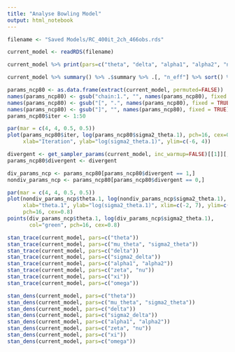 ```yaml
---
title: "Analyse Bowling Model"
output: html_notebook
---
```


```r

filename <- "Saved Models/RC_400it_2ch_466obs.rds"

current_model <- readRDS(filename)

```

```r

current_model %>% print(pars=c("theta", "delta", "alpha1", "alpha2", "nu", "xi", "zeta", "omega"))

```

```r

current_model %>% summary() %>% .$summary %>% .[, "n_eff"] %>% sort() %>% .[1:100]

```

```r

params_ncp80 <- as.data.frame(extract(current_model, permuted=FALSE))
names(params_ncp80) <- gsub("chain:1.", "", names(params_ncp80), fixed = TRUE)
names(params_ncp80) <- gsub("[", ".", names(params_ncp80), fixed = TRUE)
names(params_ncp80) <- gsub("]", "", names(params_ncp80), fixed = TRUE)
params_ncp80$iter <- 1:50

par(mar = c(4, 4, 0.5, 0.5))
plot(params_ncp80$iter, log(params_ncp80$sigma2_theta.1), pch=16, cex=0.8,
     xlab="Iteration", ylab="log(sigma2_theta.1)", ylim=c(-6, 4))

divergent <- get_sampler_params(current_model, inc_warmup=FALSE)[[1]][,'divergent__']
params_ncp80$divergent <- divergent

div_params_ncp <- params_ncp80[params_ncp80$divergent == 1,]
nondiv_params_ncp <- params_ncp80[params_ncp80$divergent == 0,]

par(mar = c(4, 4, 0.5, 0.5))
plot(nondiv_params_ncp$theta.1, log(nondiv_params_ncp$sigma2_theta.1),
     xlab="theta.1", ylab="log(sigma2_theta.1)", xlim=c(-2, 7), ylim=c(-3,2),
     pch=16, cex=0.8)
points(div_params_ncp$theta.1, log(div_params_ncp$sigma2_theta.1),
       col="green", pch=16, cex=0.8)

```

```r

stan_trace(current_model, pars=c("theta"))
stan_trace(current_model, pars=c("mu_theta", "sigma2_theta"))
stan_trace(current_model, pars=c("delta"))
stan_trace(current_model, pars=c("sigma2_delta"))
stan_trace(current_model, pars=c("alpha1", "alpha2"))
stan_trace(current_model, pars=c("zeta", "nu"))
stan_trace(current_model, pars=c("xi"))
stan_trace(current_model, pars=c("omega"))

```

```r

stan_dens(current_model, pars=c("theta"))
stan_dens(current_model, pars=c("mu_theta", "sigma2_theta"))
stan_dens(current_model, pars=c("delta"))
stan_dens(current_model, pars=c("sigma2_delta"))
stan_dens(current_model, pars=c("alpha1", "alpha2"))
stan_dens(current_model, pars=c("zeta", "nu"))
stan_dens(current_model, pars=c("xi"))
stan_dens(current_model, pars=c("omega"))

```
